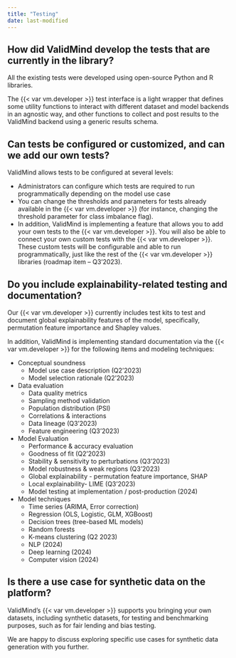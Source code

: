 ```yaml
---
title: "Testing"
date: last-modified
---
```


## How did ValidMind develop the tests that are currently in the library?

All the existing tests were developed using open-source Python and R libraries.

The {{< var vm.developer >}} test interface is a light wrapper that defines some utility functions to interact with different dataset and model backends in an agnostic way, and other functions to collect and post results to the ValidMind backend using a generic results schema.

## Can tests be configured or customized, and can we add our own tests?

ValidMind allows tests to be configured at several levels:

- Administrators can configure which tests are required to run programmatically depending on the model use case
- You can change the thresholds and parameters for tests already available in the {{< var vm.developer >}} (for instance, changing the threshold parameter for class imbalance flag).
- In addition, ValidMind is implementing a feature that allows you to add your own tests to the {{< var vm.developer >}}. You will also be able to connect your own custom tests with the {{< var vm.developer >}}. These custom tests will be configurable and able to run programmatically, just like the rest of the {{< var vm.developer >}} libraries (roadmap item – Q3’2023).

## Do you include explainability-related testing and documentation? 

Our {{< var vm.developer >}} currently includes test kits to test and document global explainability features of the model, specifically, permutation feature importance and Shapley values.

In addition, ValidMind is implementing standard documentation via the {{< var vm.developer >}} for the following items and modeling techniques:

- Conceptual soundness
    - Model use case description (Q2’2023)
    - Model selection rationale (Q2’2023)
- Data evaluation
    - Data quality metrics
    - Sampling method validation
    - Population distribution (PSI)
    - Correlations & interactions
    - Data lineage (Q3’2023)
    - Feature engineering (Q3’2023)
- Model Evaluation
    - Performance & accuracy evaluation
    - Goodness of fit (Q2’2023)
    - Stability & sensitivity to perturbations (Q3’2023)
    - Model robustness & weak regions (Q3’2023)
    - Global explainability - permutation feature importance, SHAP
    - Local explainability- LIME (Q3’2023)
    - Model testing at implementation / post-production (2024)
- Model techniques
    - Time series (ARIMA, Error correction)
    - Regression (OLS, Logistic, GLM, XGBoost)
    - Decision trees (tree-based ML models)
    - Random forests
    - K-means clustering (Q2 2023)
    - NLP (2024)
    - Deep learning (2024)
    - Computer vision (2024)

## Is there a use case for synthetic data on the platform?

ValidMind's {{< var vm.developer >}} supports you bringing your own datasets, including synthetic datasets, for testing and benchmarking purposes, such as for fair lending and bias testing.

We are happy to discuss exploring specific use cases for synthetic data generation with you further.

<!--- TO DO We need a contact email here --->
